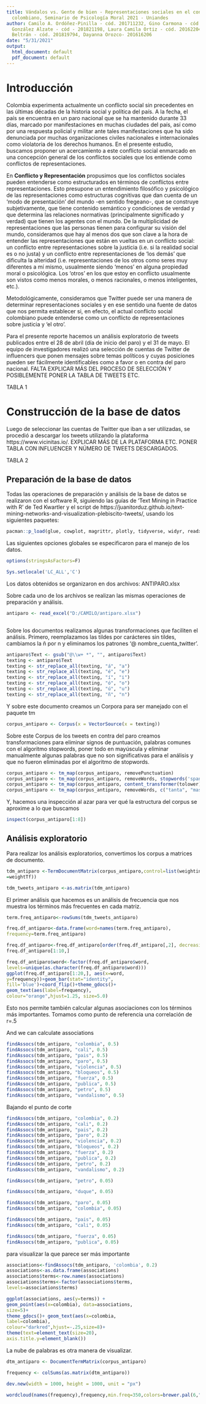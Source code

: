 ---
title: Vándalos vs. Gente de bien - Representaciones sociales en el conflicto social
  colombiano, Seminario de Psicología Moral 2021 - Uniandes
author: Camilo A. Ordóñez-Pinilla - cód. 201711232, Gino Carmona - cód. xxxxxx, Felipe
  González Alzate - cód - 201821198, Laura Camila Ortiz - cód. 201622043, Lina Camargo
  Beltrán - cód. 201819794, Dayanna Orozco- 201616206
date: "5/31/2021"
output:
  html_document: default
  pdf_document: default
---

# Introducción

Colombia experimenta actualmente un conflicto social sin precedentes en las últimas décadas de la historia social y política del país. A la fecha, el país se encuentra en un paro nacional que se ha mantenido durante 33 días, marcado por manifestaciones en muchas ciudades del país, así como por una respuesta policial y militar ante tales manifestaciones que ha sido denunciada por muchas organizaciones civiles nacionales e internacionales como violatoria de los derechos humanos. En el presente estudio, buscamos proponer un acercamiento a este conflicto social enmarcado en una concepción general de los conflictos sociales que los entiende como conflictos de representaciones.

En **Conflicto y Representación** propusimos que los conflictos sociales pueden entenderse como estructurados en términos de conflictos entre representaciones. Esto presupone un entendimiento filosófico y psicológico de las representaciones como estructuras cognitivas que dan cuenta de un 'modo de presentación' del mundo -en sentido fregeano-, que se construye subjetivamente, que tiene contenido semántico y condiciones de verdad y que determina las relaciones normativas (principalmente significado y verdad) que tienen los agentes con el mundo. De la multiplicidad de representaciones que las personas tienen para configurar su visión del mundo, consideramos que hay al menos dos que son clave a la hora de entender las representaciones que están en vueltas en un conflicto social: un conflicto entre representaciones sobre la justicia (i.e. si la realidad social es o no justa) y un conflicto entre representaciones de 'los demás' que dificulta la alteridad (i.e. representaciones de los otros como seres muy diferentes a mí mismo, usualmente siendo 'menos' en alguna propiedad moral o psicológica. Los 'otros' en los que estoy en conflicto usualmente son vistos como menos morales, o menos racionales, o menos inteligentes, etc.).

Metodológicamente, consideramos que Twitter puede ser una manera de determinar representaciones sociales y en ese sentido una fuente de datos que nos permita establecer si, en efecto, el actual conflicto social colombiano puede entenderse como un conflicto de representaciones sobre justicia y 'el otro'.

Para el presente reporte hacemos un análisis exploratorio de tweets publicados entre el 28 de abril (día de inicio del paro) y el 31 de mayo. El equipo de investigadores realizó una selección de cuentas de Twitter de influencers que ponen mensajes sobre temas políticos y cuyas posiciones pueden ser fácilmente identificables como a favor o en contra del paro nacional. FALTA EXPLICAR MÁS DEL PROCESO DE SELECCIÓN Y POSIBLEMENTE PONER LA TABLA DE TWEETS ETC.

TABLA 1

# Construcción de la base de datos

Luego de seleccionar las cuentas de Twitter que iban a ser utilizadas, se procedió a descargar los tweets utilizando la plataforma https://www.vicinitas.io/. EXPLICAR MÁS DE LA PLATAFORMA ETC. PONER TABLA CON INFLUENCER Y NÚMERO DE TWEETS DESCARGADOS.

TABLA 2

## Preparación de la base de datos

Todas las operaciones de preparación y análisis de la base de datos se realizaron con el software R, siguiendo las guías de 'Text Mining in Practice with R' de Ted Kwartler y el script de https://juanitorduz.github.io/text-mining-networks-and-visualization-plebiscito-tweets/, usando los siguientes paquetes:


```{r}
pacman::p_load(glue, cowplot, magrittr, plotly, tidyverse, widyr, readxl, stringi, stringr, tidytext, tm, wordcloud, igraph, networkD3, qdap, ggthemes, RColorBrewer, textnet, cli, glue)
```

Las siguientes opciones globales se especificaron para el manejo de los datos.

```{r}
options(stringsAsFactors=F)

```

```{r}
Sys.setlocale('LC_ALL','C')
```
Los datos obtenidos se organizaron en dos archivos: ANTIPARO.xlsx

Sobre cada uno de los archivos se realizan las mismas operaciones de preparación y análisis.

```{r}
antiparo <- read_excel("D:/CAMILO/antiparo.xlsx")
```

```{r}

```
Sobre los documentos realizamos algunas transformaciones que faciliten el análisis. Primero, reemplazamos las tildes por carácteres sin tildes, cambiamos la ñ por n y eliminamos los patrones '@ nombre_cuenta_twitter'.

```{r}

antiparo$Text <- gsub("@\\w+ *", "", antiparo$Text)
texting <- antiparo$Text
texting <- str_replace_all(texting, "á", "a")
texting <- str_replace_all(texting, "é", "e")
texting <- str_replace_all(texting, "í", "i")
texting <- str_replace_all(texting, "ó", "o")
texting <- str_replace_all(texting, "ú", "u")
texting <- str_replace_all(texting, "ñ", "n")
```

Y sobre este documento creamos un Corpora para ser manejado con el paquete tm
 
```{r}
corpus_antiparo <- Corpus(x = VectorSource(x = texting))

```

Sobre este Corpus de los tweets en contra del paro creamos transformaciones para eliminar signos de puntuación, palabras comunes con el algoritmo stopwords, poner todo en mayúscula y eliminar manualmente algunas palabras que no son significativas para el análisis y que no fueron eliminadas por el algoritmo de stopwords.

```{r}

corpus_antiparo <- tm_map(corpus_antiparo, removePunctuation)
corpus_antiparo <- tm_map(corpus_antiparo, removeWords, stopwords('spanish'))
corpus_antiparo <- tm_map(corpus_antiparo, content_transformer(tolower))
corpus_antiparo <- tm_map(corpus_antiparo, removeWords, c("tanta", "mas", "estan", "que", "tambien", "rt", "hoy", "asi", "ser", "aqui", "por", "los", "solo"))

```
Y, hacemos una inspección al azar para ver qué la estructura del corpus se aproxime a lo que buscamos

```{r}
inspect(corpus_antiparo[1:8])
```




## Análisis exploratorio

Para realizar los análisis exploratorios, convertimos los corpus a matrices de documento.

```{r}
tdm_antiparo <-TermDocumentMatrix(corpus_antiparo,control=list(weighting
=weightTf))


```
```{r}
tdm_tweets_antiparo <-as.matrix(tdm_antiparo)
```



El primer análisis que hacemos es un análisis de frecuencia que nos muestra los términos más frecuentes en cada matriz.

```{r}
term.freq_antiparo<-rowSums(tdm_tweets_antiparo)

freq.df_antiparo<-data.frame(word=names(term.freq_antiparo),
frequency=term.freq_antiparo)
```

```{r}
freq.df_antiparo<-freq.df_antiparo[order(freq.df_antiparo[,2], decreasing=T),]
freq.df_antiparo[1:10,]
```

```{r}
freq.df_antiparo$word<-factor(freq.df_antiparo$word,
levels=unique(as.character(freq.df_antiparo$word)))
ggplot(freq.df_antiparo[1:20,], aes(x=word,
y=frequency))+geom_bar(stat="identity",
fill='blue')+coord_flip()+theme_gdocs()+
geom_text(aes(label=frequency),
colour="orange",hjust=1.25, size=5.0)
```
Esto nos permite también calcular algunas asociaciones con los términos más importantes. Tomamos como punto de referencia una correlación de r=.5


And we can calculate associations

```{r}
findAssocs(tdm_antiparo, "colombia", 0.5)
findAssocs(tdm_antiparo, "cali", 0.5)
findAssocs(tdm_antiparo, "pais", 0.5)
findAssocs(tdm_antiparo, "paro", 0.5)
findAssocs(tdm_antiparo, "violencia", 0.5)
findAssocs(tdm_antiparo, "bloqueos", 0.5)
findAssocs(tdm_antiparo, "fuerza", 0.5)
findAssocs(tdm_antiparo, "publica", 0.5)
findAssocs(tdm_antiparo, "petro", 0.5)
findAssocs(tdm_antiparo, "vandalismo", 0.5)
```
Bajando el punto de corte

```{r}
findAssocs(tdm_antiparo, "colombia", 0.2)
findAssocs(tdm_antiparo, "cali", 0.2)
findAssocs(tdm_antiparo, "pais", 0.2)
findAssocs(tdm_antiparo, "paro", 0.2)
findAssocs(tdm_antiparo, "violencia", 0.2)
findAssocs(tdm_antiparo, "bloqueos", 0.2)
findAssocs(tdm_antiparo, "fuerza", 0.2)
findAssocs(tdm_antiparo, "publica", 0.2)
findAssocs(tdm_antiparo, "petro", 0.2)
findAssocs(tdm_antiparo, "vandalismo", 0.2)
```

```{r}
findAssocs(tdm_antiparo, "petro", 0.05)
```

```{r}
findAssocs(tdm_antiparo, "duque", 0.05)
```

```{r}
findAssocs(tdm_antiparo, "paro", 0.05)
findAssocs(tdm_antiparo, "colombia", 0.05)
```

```{r}
findAssocs(tdm_antiparo, "pais", 0.05)
findAssocs(tdm_antiparo, "cali", 0.05)
```

```{r}
findAssocs(tdm_antiparo, "fuerza", 0.05)
findAssocs(tdm_antiparo, "publica", 0.05)
```


para visualizar la que parece ser más importante

```{r}
associations<-findAssocs(tdm_antiparo, 'colombia', 0.2)
associations<-as.data.frame(associations)
associations$terms<-row.names(associations)
associations$terms<-factor(associations$terms,
levels=associations$terms)
```

```{r}
ggplot(associations, aes(y=terms)) +
geom_point(aes(x=colombia), data=associations,
size=5)+
theme_gdocs()+ geom_text(aes(x=colombia,
label=colombia),
colour="darkred",hjust=-.25,size=8)+
theme(text=element_text(size=20),
axis.title.y=element_blank())
```
La nube de palabras es otra manera de visualizar.

```{r}

dtm_antiparo <- DocumentTermMatrix(corpus_antiparo)

frequency <- colSums(as.matrix(dtm_antiparo))

dev.new(width = 1000, height = 1000, unit = "px")

wordcloud(names(frequency),frequency,min.freq=350,colors=brewer.pal(6,"Dark2"), max.words=20)
```












